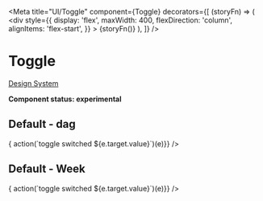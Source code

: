 
<Meta
  title="UI/Toggle"
  component={Toggle}
  decorators={[
    (storyFn) => (
      <div
        style={{
          display: 'flex',
          maxWidth: 400,
          flexDirection: 'column',  
          alignItems: 'flex-start',
        }}
      >
        {storyFn()}
      </div>
    ),
  ]}
/>

# Toggle

[Design System](https://designsystem.amsterdam.nl/7awj1hc9f/p/647350-toggle)

**Component status: experimental**

## Default - dag

<Preview>
  <Story name="Default-dag">
    <Fragment>
      <Toggle id="default-dag" defaultValue="Dag" left="Dag" right="Week" onChange={(e) => { action(`toggle switched ${e.target.value}`)(e)}} />
    </Fragment>
  </Story>
</Preview>

## Default - Week

<Preview>
  <Story name="Default-week">
    <Fragment>
      <Toggle id="default-week" defaultValue="Week" left="Dag" right="Week" onChange={(e) => { action(`toggle switched ${e.target.value}`)(e)}} />
    </Fragment>
  </Story>
</Preview>
